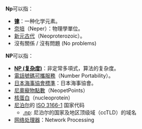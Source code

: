 '''Np'''可以指：
* '''[[镎|镎]]'''：一种化学元素。
* [[奈培|奈培]]（Neper）：物理學單位。
* [[新元古代|新元古代]]（Neoproterozoic）。
* 沒有關係 / 沒有問題 (No problems)

'''NP'''可以指：
* '''[[NP_(复杂度)|NP (复杂度)]]'''：非定常多項式，算法的复杂度。
* [[電話號碼可攜服務|電話號碼可攜服務]]（Number Portability）。
* [[日本海事協會標準|日本海事協會標準]]：日本海事協會。
* [[尼奧寵物|尼奧寵物點數]]（NeopetPoints）
* [[核蛋白|核蛋白]]（nucleoprotein）
* [[尼泊尔|尼泊尔]]的 [[ISO_3166-1|ISO 3166-1]] 国家代码
** [[.np|.np]]: 尼泊尔的国家及地区顶级域（ccTLD）的域名
*[[网络处理器|网络处理器]]：Network Processing

{{disambig|Cat=二字拉丁字母缩写消歧义}}